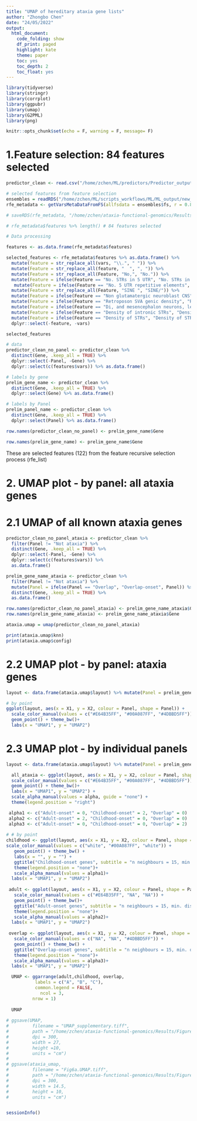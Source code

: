 ```yaml
---
title: "UMAP of hereditary ataxia gene lists"
author: "Zhongbo Chen"
date: "24/05/2022"
output:
  html_document:
    code_folding: show
    df_print: paged
    highlight: kate
    theme: paper
    toc: yes
    toc_depth: 2
    toc_float: yes
---
```

  
```r

library(tidyverse)
library(stringr)
library(corrplot)
library(ggpubr)
library(umap)
library(G2PML)
library(png)

knitr::opts_chunk$set(echo = F, warning = F, message= F)

```

# 1.Feature selection: 84 features selected

```r

predictor_clean <- read.csv("/home/zchen/ML/predictors/Predictor_output_files/predictor_pruned_ml_feat_scaled_all_scaled.csv")

# selected features from feature selection
ensembles = readRDS("/home/zchen/ML/scripts_workflows/ML/ML_output/new_G2PML_ensembles.rds")
rfe_metadata <- getVarsMetaDataFromFS(allfsdata = ensembles$fs, r = 0.8, panel = "ataxia")

# saveRDS(rfe_metadata, "/home/zchen/ataxia-functional-genomics/Results/input_files/rfe_metadata_features_selected.rds")

# rfe_metadata$features %>% length() # 84 features selected

# Data processing

features <- as.data.frame(rfe_metadata$features)

selected_features <- rfe_metadata$features %>% as.data.frame() %>%
  mutate(feature = str_replace_all(vars, "\\.", " ")) %>%
  mutate(Feature = str_replace_all(feature, "  ", ", ")) %>%
  mutate(Feature = str_replace_all(Feature, "No,", "No.")) %>%
  mutate(Feature = ifelse(Feature == "No. STRs in 5 UTR", "No. STRs in 5'UTR", Feature)) %>%
   mutate(Feature = ifelse(Feature == "No. 5 UTR repetitive elements", "No. 5'UTR repetitive elements", Feature)) %>%
  mutate(Feature = str_replace_all(Feature, "SINE ", "SINE/")) %>%
  mutate(Feature = ifelse(Feature == "Non glutamatergic neuroblast CNS", "Non-glutamatergic neuroblast CNS", Feature)) %>%
  mutate(Feature = ifelse(Feature == "Retroposon SVA genic density", "Retroposon/SVA genic density", Feature)) %>%
  mutate(Feature = ifelse(Feature == "Di, and mesencephalon neurons, level 3", "Di- and mesencephalon neurons, level 3", Feature)) %>%
  mutate(Feature = ifelse(Feature == "Density of intronic STRs", "Density of intronic STRs ", Feature)) %>%
  mutate(Feature = ifelse(Feature == "Density of STRs", "Density of STRs ", Feature)) %>%
  dplyr::select(-feature, -vars)

selected_features

# data
predictor_clean_no_panel <- predictor_clean %>% 
  distinct(Gene, .keep_all = TRUE) %>%
  dplyr::select(-Panel, -Gene) %>% 
  dplyr::select(c(features$vars)) %>% as.data.frame()

# labels by gene
prelim_gene_name <- predictor_clean %>% 
  distinct(Gene, .keep_all = TRUE) %>% 
  dplyr::select(Gene) %>% as.data.frame()

# labels by Panel
prelim_panel_name <- predictor_clean %>% 
  distinct(Gene, .keep_all = TRUE) %>% 
  dplyr::select(Panel) %>% as.data.frame()

row.names(predictor_clean_no_panel) <- prelim_gene_name$Gene

row.names(prelim_gene_name) <- prelim_gene_name$Gene

```

These are selected features (122) from the feature recursive selection process (rfe_list)

# 2. UMAP plot - by panel: all ataxia genes

# 2.1 UMAP of all known ataxia genes

```r

predictor_clean_no_panel_ataxia <- predictor_clean %>% 
  filter(Panel != "Not ataxia") %>%
  distinct(Gene, .keep_all = TRUE) %>%
  dplyr::select(-Panel, -Gene) %>% 
  dplyr::select(c(features$vars)) %>%
  as.data.frame()

prelim_gene_name_ataxia <- predictor_clean %>% 
  filter(Panel != "Not ataxia") %>%
  mutate(Panel = ifelse(Panel == "Overlap", "Overlap-onset", Panel)) %>%
  distinct(Gene, .keep_all = TRUE) %>%
  as.data.frame()

row.names(predictor_clean_no_panel_ataxia) <- prelim_gene_name_ataxia$Gene
row.names(prelim_gene_name_ataxia) <- prelim_gene_name_ataxia$Gene

ataxia.umap = umap(predictor_clean_no_panel_ataxia)

print(ataxia.umap$knn)
print(ataxia.umap$config)

```

# 2.2 UMAP plot - by panel: ataxia genes

```r

layout <- data.frame(ataxia.umap$layout) %>% mutate(Panel = prelim_gene_name_ataxia$Panel)

# by point
ggplot(layout, aes(x = X1, y = X2, colour = Panel, shape = Panel)) + 
  scale_color_manual(values = c("#E64B35FF", "#00A087FF", "#4DBBD5FF")) + 
  geom_point() + theme_bw()+
  labs(x = "UMAP1", y = "UMAP2")


```

# 2.3 UMAP plot - by individual panels

```r

layout <- data.frame(ataxia.umap$layout) %>% mutate(Panel = prelim_gene_name_ataxia$Panel)

  all_ataxia <- ggplot(layout, aes(x = X1, y = X2, colour = Panel, shape = Panel)) + 
  scale_color_manual(values = c("#E64B35FF", "#00A087FF", "#4DBBD5FF")) + 
  geom_point() + theme_bw()+
  labs(x = "UMAP1", y = "UMAP2") +
  scale_alpha_manual(values = alpha, guide = "none") +
  theme(legend.position = "right")

 alpha1 <- c("Adult-onset" = 0, "Childhood-onset" = 2, "Overlap" = 0)
 alpha2 <- c("Adult-onset" = 2, "Childhood-onset" = 0, "Overlap" = 0)
 alpha3 <- c("Adult-onset" = 0, "Childhood-onset" = 0, "Overlap" = 2)
  
# # by point
childhood <- ggplot(layout, aes(x = X1, y = X2, colour = Panel, shape = Panel, alpha = Panel)) + 
scale_color_manual(values = c("white", "#00A087FF", "white")) + 
   geom_point() + theme_bw() +
   labs(x = "", y = "") +
   ggtitle("Childhood-onset genes", subtitle = "n neighbours = 15, min. distance = 0.1") +
   theme(legend.position = "none")+
   scale_alpha_manual(values = alpha1)+
  labs(x = "UMAP1", y = "UMAP2")
 
 adult <- ggplot(layout, aes(x = X1, y = X2, colour = Panel, shape = Panel, alpha = Panel)) + 
   scale_color_manual(values = c("#E64B35FF", "NA", "NA")) + 
   geom_point() + theme_bw()+
   ggtitle("Adult-onset genes", subtitle = "n neighbours = 15, min. distance = 0.1") +
   theme(legend.position = "none")+
   scale_alpha_manual(values = alpha2)+
  labs(x = "UMAP1", y = "UMAP2")
 
 overlap <- ggplot(layout, aes(x = X1, y = X2, colour = Panel, shape = Panel, alpha = Panel)) + 
   scale_color_manual(values = c("NA", "NA", "#4DBBD5FF")) + 
   geom_point() + theme_bw() +
   ggtitle("Overlap-onset genes", subtitle = "n neighbours = 15, min. distance = 0.1") +
   theme(legend.position = "none")+
   scale_alpha_manual(values = alpha3)+
  labs(x = "UMAP1", y = "UMAP2")

  UMAP <- ggarrange(adult,childhood, overlap,  
           labels = c("A", "B", "C"),
           common.legend = FALSE,
             ncol = 3,
          nrow = 1)
  
  UMAP
 
# ggsave(UMAP,
#         filename = "UMAP_supplementary.tiff",
#         path = "/home/zchen/ataxia-functional-genomics/Results/Figures/",
#         dpi = 300,
#         width = 27,
#         height =10,
#         units = "cm")
# 
# ggsave(ataxia_umap,
#         filename = "Fig6a.UMAP.tiff",
#         path = "/home/zchen/ataxia-functional-genomics/Results/Figures/",
#         dpi = 300,
#         width = 14.5,
#         height = 10,
#         units = "cm")



```






```r

sessionInfo()
```




